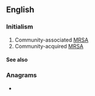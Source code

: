 ==English==

===Initialism===
{{rfc-header|Initialism}}
{{head|en|initialism}}

# Community-associated [[MRSA]]
# Community-acquired [[MRSA]]

====See also====
{{projectlinks
|pedia}}

===Anagrams===
* {{anagrams|en|a=aacmrs|cam'ras}}